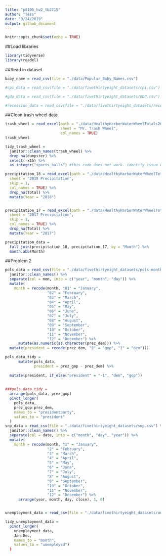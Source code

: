 ```yaml
---
title: "p8105_hw2_tb2715"
author: "Tess"
date: "9/24/2019"
output: github_document
---
```


```r
knitr::opts_chunk$set(echo = TRUE)
```

##Load libraries
```r
library(tidyverse)
library(readxl)
```

##Read in dataset
```r

baby_name = read_csv(file = "./data/Popular_Baby_Names.csv")

#cpi_data = read_csv(file = "./data/fivethirtyeight_datasets/cpi.csv")

#gdp_data = read_csv(file = "./data/fivethirtyeight_datasets/GDP.csv")

#recession_data = read_csv(file = "./data/fivethirtyeight_datasets/recessions.csv")

```

##Clean trash wheel data
```r
trash_wheel = read_excel(path = "./data/HealthyHarborWaterWheelTotals2018-7-28.xlsx", 
                         sheet = "Mr. Trash Wheel",
                         col_names = TRUE)
trash_wheel

tidy_trash_wheel =
  janitor::clean_names(trash_wheel) %>%
  drop_na(dumpster) %>%
  select(-x15) %>%
  as.integer("sports_balls") #this code does not work. identify issue with dbl to integer

precipitation_18 = read_excel(path = "./data/HealthyHarborWaterWheelTotals2018-7-28.xlsx", 
  sheet = "2018 Precipitation", 
  skip = 1,
  col_names = TRUE) %>%
  drop_na(Total) %>%
  mutate(Year = "2018")


precipitation_17 = read_excel(path = "./data/HealthyHarborWaterWheelTotals2018-7-28.xlsx", 
  sheet = "2017 Precipitation", 
  skip = 1,
  col_names = TRUE) %>%
  drop_na(Total) %>%
  mutate(Year = "2017")

precipitation_data = 
  full_join(precipitation_18, precipitation_17, by = "Month") %>%
  month.abb(Month)


```

##Problem 2
```r
pols_data = read_csv(file = "./data/fivethirtyeight_datasets/pols-month.csv") %>%
  janitor::clean_names() %>% 
  separate(col = mon, into = c("year", "month", "day")) %>%
  mutate(
    month = recode(month, "01" = "January", 
                   "02" = "February", 
                   "03" = "March", 
                   "04" = "April", 
                   "05" = "May", 
                   "06" = "June", 
                   "07" = "July", 
                   "08" = "August", 
                   "09" = "September", 
                   "10" = "October", 
                   "11" = "November", 
                   "12" = "December") %>%
      mutate(as.numeric(as.character(prez_dem))) %>%
  mutate(president = recode(prez_dem, "0" = "gop", "1" = "dem")))

pols_data_tidy =
      mutate(pols_data,
             president = prez_gop - prez_dem) %>%
  
  mutate(president, if_else("president" = "-1", "dem", "gop"))
        
 
###pols_data_tidy =
  arrange(pols_data, prez_gop)
  pivot_longer(
    pols_data,
    prez_gop:prez_dem,
    names_to = "presidentparty", 
    values_to = "president"
  )
snp_data = read_csv(file = "./data/fivethirtyeight_datasets/snp.csv") %>%
  janitor::clean_names() %>% 
  separate(col = date, into = c("month", "day", "year")) %>%
  mutate(
    month = recode(month, "1" = "January", 
                   "2" = "February", 
                   "3" = "March", 
                   "4" = "April", 
                   "5" = "May", 
                   "6" = "June", 
                   "7" = "July", 
                   "8" = "August", 
                   "9" = "September", 
                   "10" = "October", 
                   "11" = "November", 
                   "12" = "December") %>%
      arrange(year, month, day, close), 1, 0)


unemployment_data = read_csv(file = "./data/fivethirtyeight_datasets/unemployment.csv")

tidy_unemployment_data = 
  pivot_longer(
    unemployment_data, 
    Jan:Dec, 
    names_to = "month", 
    values_to = "unemployed")
  )
```

